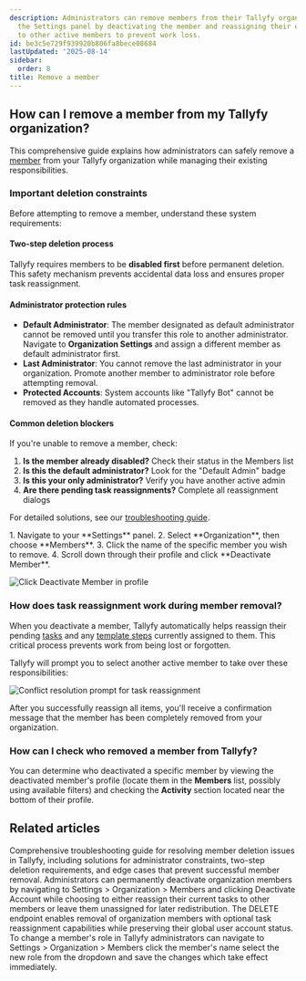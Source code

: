 ```yaml
---
description: Administrators can remove members from their Tallyfy organization through
  the Settings panel by deactivating the member and reassigning their existing tasks
  to other active members to prevent work loss.
id: be3c5e729f939920b806fa8bece08684
lastUpdated: '2025-08-14'
sidebar:
  order: 8
title: Remove a member
---
```



## How can I remove a member from my Tallyfy organization?

This comprehensive guide explains how administrators can safely remove a [member](/products/pro/documenting/members/) from your Tallyfy organization while managing their existing responsibilities.

### Important deletion constraints

Before attempting to remove a member, understand these system requirements:

#### Two-step deletion process
Tallyfy requires members to be **disabled first** before permanent deletion. This safety mechanism prevents accidental data loss and ensures proper task reassignment.

#### Administrator protection rules
- **Default Administrator**: The member designated as default administrator cannot be removed until you transfer this role to another administrator. Navigate to **Organization Settings** and assign a different member as default administrator first.
- **Last Administrator**: You cannot remove the last administrator in your organization. Promote another member to administrator role before attempting removal.
- **Protected Accounts**: System accounts like "Tallyfy Bot" cannot be removed as they handle automated processes.

#### Common deletion blockers
If you're unable to remove a member, check:
1. **Is the member already disabled?** Check their status in the Members list
2. **Is this the default administrator?** Look for the "Default Admin" badge
3. **Is this your only administrator?** Verify you have another active admin
4. **Are there pending task reassignments?** Complete all reassignment dialogs

For detailed solutions, see our [troubleshooting guide](/products/pro/settings/org-settings/troubleshooting-member-deletion/).

<Steps>
1. Navigate to your **Settings** panel.
2. Select **Organization**, then choose **Members**.
3. Click the name of the specific member you wish to remove.
4. Scroll down through their profile and click **Deactivate Member**.

   ![Click Deactivate Member in profile](https://screenshots.tallyfy.com/tallyfy%2Fpro%2Fdesktop-light-remove-member.png)

</Steps>

### How does task reassignment work during member removal?

When you deactivate a member, Tallyfy automatically helps reassign their pending [tasks](/products/pro/tracking-and-tasks/tasks/) and any [template steps](/products/pro/documenting/templates/) currently assigned to them. This critical process prevents work from being lost or forgotten.

Tallyfy will prompt you to select another active member to take over these responsibilities:

![Conflict resolution prompt for task reassignment](https://screenshots.tallyfy.com/tallyfy%2Fpro%2Fdesktop-light-conflict-resolution-example.png)

After you successfully reassign all items, you'll receive a confirmation message that the member has been completely removed from your organization.


### How can I check who removed a member from Tallyfy?

You can determine who deactivated a specific member by viewing the deactivated member's profile (locate them in the **Members** list, possibly using available filters) and checking the **Activity** section located near the bottom of their profile.


## Related articles
<CardGrid>
<LinkTitleCard header="<b>Org Settings > Troubleshooting member deletion</b>" href="/products/pro/settings/org-settings/troubleshooting-member-deletion/" > Comprehensive troubleshooting guide for resolving member deletion issues in Tallyfy, including solutions for administrator constraints, two-step deletion requirements, and edge cases that prevent successful member removal. </LinkTitleCard>
<LinkTitleCard header="<b>Members > How to remove a member</b>" href="/products/pro/documenting/members/how-can-i-remove-a-member-from-my-tallyfy-organization/" > Administrators can permanently deactivate organization members by navigating to Settings > Organization > Members and clicking Deactivate Account while choosing to either reassign their current tasks to other members or leave them unassigned for later redistribution. </LinkTitleCard>
<LinkTitleCard header="<b>Members > Remove member</b>" href="/products/pro/integrations/open-api/code-samples/members/remove-member/" > The DELETE endpoint enables removal of organization members with optional task reassignment capabilities while preserving their global user account status. </LinkTitleCard>
<LinkTitleCard header="<b>Members > Change the role of a member</b>" href="/products/pro/documenting/members/how-can-i-change-a-members-role-in-tallyfy/" > To change a member's role in Tallyfy administrators can navigate to Settings > Organization > Members click the member's name select the new role from the dropdown and save the changes which take effect immediately. </LinkTitleCard>
</CardGrid>
